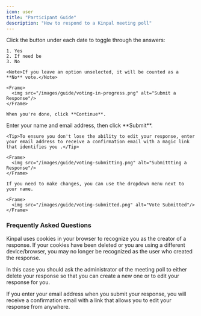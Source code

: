 ```yaml
---
icon: user
title: "Participant Guide"
description: "How to respond to a Kinpal meeting poll"
---
```


<Steps>
  <Step title="Select your preferred dates">
    Click the button under each date to toggle through the answers:

    1. Yes
    2. If need be
    3. No

    <Note>If you leave an option unselected, it will be counted as a **No** vote.</Note>

    <Frame>
      <img src="/images/guide/voting-in-progress.png" alt="Submit a Response"/>
    </Frame>

    When you're done, click **Continue**.

  </Step>
  <Step title="Enter your details">
    Enter your name and email address, then click **Submit**.

    <Tip>To ensure you don't lose the ability to edit your response, enter your email address to receive a confirmation email with a magic link that identifies you .</Tip>

    <Frame>
      <img src="/images/guide/voting-submitting.png" alt="Submittting a Response"/>
    </Frame>

  </Step>
  <Step title="Done!">
    
    If you need to make changes, you can use the dropdown menu next to your name.

    <Frame>
      <img src="/images/guide/voting-submitted.png" alt="Vote Submitted"/>
    </Frame>

  </Step>
</Steps>

### Frequently Asked Questions

<AccordionGroup>
  <Accordion title="Why can't I edit my response?">
    Kinpal uses cookies in your browser to recognize you as the creator of a
    response. If your cookies have been deleted or you are using a different
    device/browser, you may no longer be recognized as the user who created the response.

In this case you should ask the administrator of the meeting poll to either delete your
response so that you can create a new one or to edit your response for you.

  </Accordion>
  <Accordion title="How can I avoid losing access to my own response?">
  If you enter your email address when you submit your response, you will
  receive a confirmation email with a link that allows you to edit your response from
  anywhere.
  </Accordion>
</AccordionGroup>
